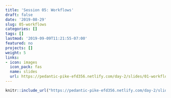 ```yaml
---
title: 'Session 05: Workflows'
draft: false
date: '2019-08-29'
slug: 05-workflows
categories: []
tags: []
lastmod: '2019-09-09T11:21:55-07:00'
featured: no
projects: []
weight: 5
links:
- icon: images
  icon_pack: fas
  name: slides
  url: https://pedantic-pike-efd356.netlify.com/day-2/slides/01-workflows
---
```



```r
knitr::include_url("https://pedantic-pike-efd356.netlify.com/day-2/slides/01-workflows")
```
